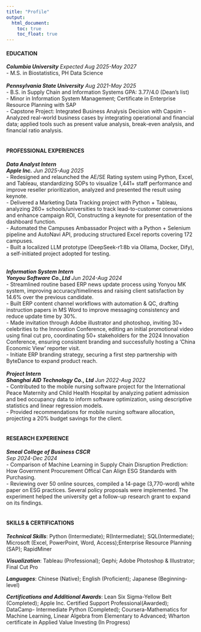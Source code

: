 ```yaml
---
title: "Profile"
output: 
  html_document:
    toc: true
    toc_float: true
---
```


#### EDUCATION 
**_Columbia University_** *Expected Aug 2025-May 2027*<br> 
- M.S. in Biostatistics, PH Data Science <br>
<br>
**_Pennsylvania State University_**  *Aug 2021-May 2025*<br>
- B.S. in Supply Chain and Information Systems GPA: 3.77/4.0 (Dean’s list)<br>
- Minor in Information System Management; Certificate in Enterprise Resource Planning with SAP<br>
- Capstone Project: Integrated Business Analysis Decision with Capsim - Analyzed real-world business cases by integrating operational and financial data; applied tools such as present value analysis, break-even analysis, and financial ratio analysis.<br> <br>

#### PROFESSIONAL EXPERIENCES
   
**_Data Analyst Intern_** <br>
**_Apple Inc._** *Jun 2025-Aug 2025* <br>
- Redesigned and relaunched the AE/SE Rating system using Python, Excel, and Tableau, standardizing SOPs to visualize 1,441+ staff performance and improve reseller prioritization, analyzed and presented the result using keynote. <br>
- Delivered a Marketing Data Tracking project with Python + Tableau, analyzing 260+ schools/universities to track lead-to-customer conversions and enhance campaign ROI, Constructing a keynote for presentation of the dashboard function. <br>
- Automated the Campuses Ambassador Project with a Python + Selenium pipeline and AutoNavi API, producing structured Excel reports covering 172 campuses. <br>
- Built a localized LLM prototype (DeepSeek-r1:8b via Ollama, Docker, Dify), a self-initiated project adopted for testing.<br>
<br>
   
**_Information System Intern_** <br>
**_Yonyou Software Co.,Ltd_** *Jun 2024-Aug 2024* <br>
- Streamlined routine based ERP news update process using Yonyou MK system, improving accuracy/timeliness and raising client satisfaction by 14.6% over the previous candidate. <br>
- Built ERP content channel workflows with automation & QC, drafting instruction papers in MS Word to improve messaging consistency and reduce update time by 30%. <br>
- Made invitation through Adobe illustrator and photoshop, inviting 30+ celebrities to the Innovation Conference, editing an initial promotional video using final cut pro, coordinating 50+ stakeholders for the 2024 Innovation Conference, ensuring consistent branding and successfully hosting a ‘China Economic View’ reporter visit.<br>
- Initiate ERP branding strategy, securing a first step partnership with ByteDance to expand product reach.
<br>
<br>
**_Project Intern_**<br>
**_Shanghai AID Technology Co., Ltd_** *Jun 2022-Aug 2022*<br>
- Contributed to the mobile nursing software project for the International Peace Maternity and Child Health Hospital by analyzing patient admission and bed occupancy data to inform software optimization, using descriptive statistics and linear regression models.<br>
- Provided recommendations for mobile nursing software allocation, projecting a 20% budget savings for the client.<br> <br>



#### RESEARCH EXPERIENCE

**_Smeal College of Business CSCR_** <br>
*Sep 2024-Dec 2024* <br>
- Comparison of Machine Learning in Supply Chain Disruption Prediction: How Government Procurement Offical Can Align ESG Standards with Purchasing.<br>
- Reviewing over 50 online sources, compiled a 14-page (3,770-word) white paper on ESG practices. Several policy proposals were implemented. The experiment helped the university get a follow-up research grant to expand on its findings.<br> <br>

#### SKILLS & CERTIFICATIONS
**_Technical Skills_**: Python (Intermediate); R(Intermediate); SQL(Intermediate); Microsoft (Excel, PowerPoint, Word, Access);Enterprise Resource Planning (SAP); RapidMiner <br>

**_Visualization_**: Tableau (Professional); Gephi; Adobe Photoshop & Illustrator; Final Cut Pro <br>

**_Languages_**: Chinese (Native); English (Proficient); Japanese (Beginning-level)<br>

**_Certifications and Additional Awards_**: Lean Six Sigma-Yellow Belt (Completed); Apple Inc. Certified Support Professional(Awarded); DataCamp- Intermediate Python (Completed); Coursera-Mathematics for Machine Learning, Linear Algebra from Elementary to Advanced; Wharton certificate in Applied Value Investing (In Progress)